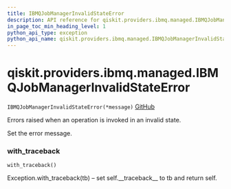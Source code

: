 ```yaml
---
title: IBMQJobManagerInvalidStateError
description: API reference for qiskit.providers.ibmq.managed.IBMQJobManagerInvalidStateError
in_page_toc_min_heading_level: 1
python_api_type: exception
python_api_name: qiskit.providers.ibmq.managed.IBMQJobManagerInvalidStateError
---
```


# qiskit.providers.ibmq.managed.IBMQJobManagerInvalidStateError

<span id="qiskit.providers.ibmq.managed.IBMQJobManagerInvalidStateError" />

`IBMQJobManagerInvalidStateError(*message)` [GitHub](https://github.com/qiskit/qiskit-ibmq-provider/tree/stable/0.15/qiskit/providers/ibmq/managed/exceptions.py "view source code")

Errors raised when an operation is invoked in an invalid state.

Set the error message.

### with\_traceback

<span id="qiskit.providers.ibmq.managed.IBMQJobManagerInvalidStateError.with_traceback" />

`with_traceback()`

Exception.with\_traceback(tb) – set self.\_\_traceback\_\_ to tb and return self.


